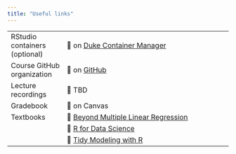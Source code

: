 ```yaml
---
title: "Useful links"
---
```


|                               |                                                                                         |
|-------------------------------|-----------------------------------------------------------------------------------------|
| RStudio containers (optional) | 🔗 on [Duke Container Manager](https://cmgr.oit.duke.edu/containers)                    |
| Course GitHub organization    | 🔗 on [GitHub](https://github.com/sta310-sp24)                                          |
| Lecture recordings            | 🔗 TBD                                                                                  |
| Gradebook                     | 🔗 on Canvas                                                                            |
| Textbooks                     | 🔗 [Beyond Multiple Linear Regression](https://bookdown.org/roback/bookdown-BeyondMLR/) |
|                               | 🔗 [R for Data Science](https://r4ds.hadley.nz/)                                        |
|                               | 🔗 [Tidy Modeling with R](https://www.tmwr.org/)                                        |

